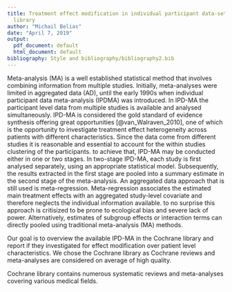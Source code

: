 ```yaml
---
title: Treatment effect modification in individual participant data-sets on Cochrane
  library
author: "Michail Belias"
date: "April 7, 2019"
output:
  pdf_document: default
  html_document: default
bibliography: Style and bibliography/bibliography2.bib
---
```



  Meta-analysis (MA) is a well established statistical method that involves combining information from multiple studies. Initially, meta-analyses were limited in aggregated data (AD), until the early 1990s when individual participant data meta-analysis (IPDMA) was introduced. In IPD-MA the participant level data from multiple studies is available and analysed simultaneously. IPD-MA is considered the gold standard of evidence synthesis offering great opportunities [@van_Walraven_2010], one of which is the opportunity to investigate treatment effect heterogeneity across patients with different characteristics. Since the data come from different studies it is reasonable and essential to account for the within studies clustering of the participants. to achieve that, IPD-MA may be conducted either in one or two stages. In two-stage IPD-MA, each study is first analysed separately, using an appropriate statistical model. Subsequently, the results extracted in the first stage are pooled into a summary estimate in the second stage of the meta-analysis. An aggregated data approach that is still used is meta-regression. Meta-regression associates the estimated main treatment effects with an aggregated study-level covariate and therefore neglects the individual information available. to no surprise this approach is critisized to be prone to ecological bias and severe lack of power. Alternatively, estimates of subgroup effects or interaction terms can directly pooled using traditional meta-analysis (MA) methods. 
  
  
  
  Our goal is to overview the available IPD-MA in the Cochrane library and report if they investigated for effect modification over patient level characteristics. We chose the Cochrane library as Cochrane reviews and meta-analyses are considered on average of high quality. 

  
  
  
Cochrane library contains numerous systematic reviews and meta-analyses covering various medical fields. 
